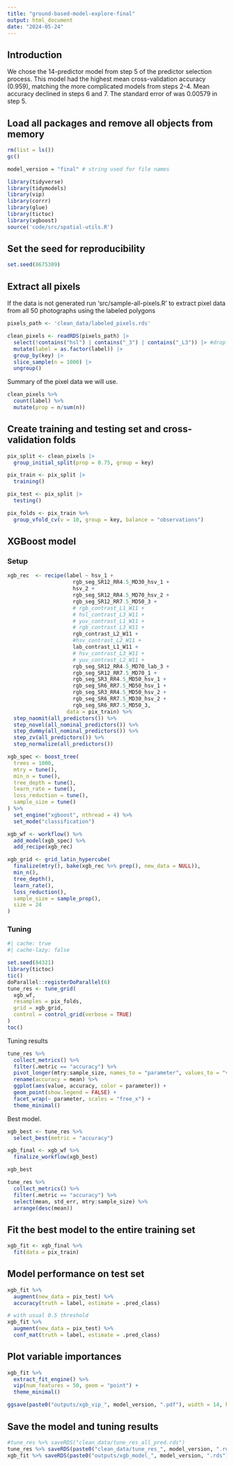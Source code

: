 ```yaml
---
title: "ground-based-model-explore-final"
output: html_document
date: "2024-05-24"
---
```


## Introduction

We chose the 14-predictor model from step 5 of the predictor selection process. This model had the highest mean cross-validation accuracy (0.959), matching the more complicated models from steps 2-4. Mean accuracy declined in steps 6 and 7. The standard error of was 0.00579 in step 5.

## Load all packages and remove all objects from memory

```r
rm(list = ls())
gc()
```

```r
model_version = "final" # string used for file names
```

```r
library(tidyverse)
library(tidymodels)
library(vip)
library(corrr)
library(glue)
library(tictoc)
library(xgboost)
source('code/src/spatial-utils.R')
```

## Set the seed for reproducibility

```r
set.seed(8675309)
```

## Extract all pixels

If the data is not generated run 'src/sample-all-pixels.R' to extract pixel data from all 50 photographs using the labeled polygons

```r
pixels_path <- 'clean_data/labeled_pixels.rds'

clean_pixels <- readRDS(pixels_path) |>
  select(!contains("hsl") | contains("_3") | contains("_L3")) |> #drop reduntant hs values
  mutate(label = as.factor(label)) |>
  group_by(key) |>
  slice_sample(n = 1000) |>
  ungroup()
```

Summary of the pixel data we will use.

```r
clean_pixels %>% 
  count(label) %>% 
  mutate(prop = n/sum(n))
```


## Create training and testing set and cross-validation folds

```r
pix_split <- clean_pixels |>
  group_initial_split(prop = 0.75, group = key)

pix_train <- pix_split |>
  training()

pix_test <- pix_split |>
  testing()
```

```r
pix_folds <- pix_train %>%
  group_vfold_cv(v = 10, group = key, balance = "observations")
```

## XGBoost model

### Setup

```r
xgb_rec  <- recipe(label ~ hsv_1 +
                     rgb_seg_SR12_RR4.5_MD30_hsv_1 +
                     hsv_2 +
                     rgb_seg_SR12_RR4.5_MD70_hsv_2 +
                     rgb_seg_SR12_RR7.5_MD50_3 +
                     # rgb_contrast_L1_W11 +
                     # hsl_contrast_L3_W11 +
                     # yuv_contrast_L1_W11 +
                     # rgb_contrast_L3_W11 +
                     rgb_contrast_L2_W11 +
                     #hsv_contrast_L2_W11 +
                     lab_contrast_L1_W11 +
                     # hsv_contrast_L3_W11 +
                     # yuv_contrast_L2_W11 +
                     rgb_seg_SR12_RR4.5_MD70_lab_3 +
                     rgb_seg_SR12_RR7.5_MD70_1 +  
                     rgb_seg_SR3_RR4.5_MD50_hsv_1 +
                     rgb_seg_SR6_RR7.5_MD50_hsv_1 +
                     rgb_seg_SR3_RR4.5_MD50_hsv_2 +
                     rgb_seg_SR6_RR7.5_MD30_hsv_2 + 
                     rgb_seg_SR6_RR7.5_MD50_3,
                   data = pix_train) %>%
  step_naomit(all_predictors()) %>%
  step_novel(all_nominal_predictors()) %>%
  step_dummy(all_nominal_predictors()) %>%
  step_zv(all_predictors()) %>%
  step_normalize(all_predictors())
```

```r
xgb_spec <- boost_tree(
  trees = 1000,
  mtry = tune(),
  min_n = tune(),
  tree_depth = tune(),
  learn_rate = tune(),
  loss_reduction = tune(),
  sample_size = tune()
) %>%
  set_engine("xgboost", nthread = 4) %>%
  set_mode("classification")

xgb_wf <- workflow() %>%
  add_model(xgb_spec) %>%
  add_recipe(xgb_rec)

xgb_grid <- grid_latin_hypercube(
  finalize(mtry(), bake(xgb_rec %>% prep(), new_data = NULL)),
  min_n(),
  tree_depth(),
  learn_rate(),
  loss_reduction(),
  sample_size = sample_prop(),
  size = 24
)
```

### Tuning

```r
#| cache: true
#| cache-lazy: false

set.seed(84321)
library(tictoc)
tic()
doParallel::registerDoParallel(6)
tune_res <- tune_grid(
  xgb_wf,
  resamples = pix_folds,
  grid = xgb_grid,
  control = control_grid(verbose = TRUE)
)
toc()
```

Tuning results

```r
tune_res %>%
  collect_metrics() %>%
  filter(.metric == "accuracy") %>%
  pivot_longer(mtry:sample_size, names_to = "parameter", values_to = "value") %>%
  rename(accuracy = mean) %>%
  ggplot(aes(value, accuracy, color = parameter)) +
  geom_point(show.legend = FALSE) +
  facet_wrap(~ parameter, scales = "free_x") +
  theme_minimal()
```

Best model.

```r
xgb_best <- tune_res %>%
  select_best(metric = "accuracy")

xgb_final <- xgb_wf %>%
  finalize_workflow(xgb_best)

xgb_best

tune_res %>%
  collect_metrics() %>%
  filter(.metric == "accuracy") %>%
  select(mean, std_err, mtry:sample_size) %>%
  arrange(desc(mean))
```

## Fit the best model to the entire training set

```r
xgb_fit <- xgb_final %>%
  fit(data = pix_train)
```

## Model performance on test set

```r
xgb_fit %>%
  augment(new_data = pix_test) %>%
  accuracy(truth = label, estimate = .pred_class)

# with usual 0.5 threshold
xgb_fit %>%
  augment(new_data = pix_test) %>%
  conf_mat(truth = label, estimate = .pred_class)
```

## Plot variable importances

```r
xgb_fit %>%
  extract_fit_engine() %>%
  vip(num_features = 50, geom = "point") +
  theme_minimal()

ggsave(paste0("outputs/xgb_vip_", model_version, ".pdf"), width = 14, height = 22)
```

## Save the model and tuning results

```r
#tune_res %>% saveRDS("clean_data/tune_res_all_pred.rds")
tune_res %>% saveRDS(paste0("clean_data/tune_res_", model_version, ".rds"))
xgb_fit %>% saveRDS(paste0("outputs/xgb_model_", model_version, ".rds"))
```